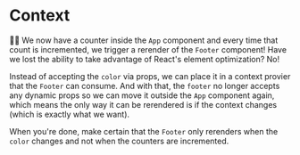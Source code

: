 # Context

👨‍💼 We now have a counter inside the `App` component and every time that count is
incremented, we trigger a rerender of the `Footer` component! Have we lost the
ability to take advantage of React's element optimization? No!

Instead of accepting the `color` via props, we can place it in a context provier
that the `Footer` can consume. And with that, the `footer` no longer accepts any
dynamic props so we can move it outside the `App` component again, which means
the only way it can be rerendered is if the context changes (which is exactly
what we want).

When you're done, make certain that the `Footer` only rerenders when the `color`
changes and not when the counters are incremented.
